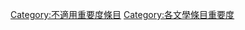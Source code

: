 {{catmore1|[[Wikipedia:文学专题|Wikipedia:文学专题]]}}
{{cat importance | topic=文学 | importance= }}
{{CategoryTOC}}

[[Category:不適用重要度條目|Category:不適用重要度條目]]
[[Category:各文學條目重要度|Category:各文學條目重要度]]